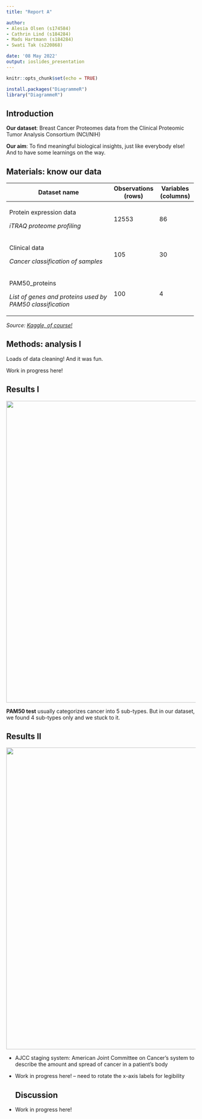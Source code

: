 ```yaml
---
title: "Report A"

author: 
- Alesia Olsen (s174584)
- Cathrin Lind (s184284)
- Mads Hartmann (s184284)
- Swati Tak (s220868)

date: '08 May 2022'
output: ioslides_presentation
---
```


```r
knitr::opts_chunk$set(echo = TRUE)

install.packages("DiagrammeR")
library("DiagrammeR")
```

## Introduction

**Our dataset**: Breast Cancer Proteomes data from the Clinical Proteomic Tumor Analysis Consortium (NCI/NIH)

**Our aim**: To find meaningful biological insights, just like everybody else! And to have some learnings on the way.

## Materials: know our data

+-----------------------------------------------------------+---------------------+---------------------+
| Dataset name                                              | Observations (rows) | Variables (columns) |
+===========================================================+=====================+=====================+
| Protein expression data                                   | 12553               | 86                  |
|                                                           |                     |                     |
| *iTRAQ proteome profiling*                                |                     |                     |
+-----------------------------------------------------------+---------------------+---------------------+
| Clinical data                                             | 105                 | 30                  |
|                                                           |                     |                     |
| *Cancer classification of samples*                        |                     |                     |
+-----------------------------------------------------------+---------------------+---------------------+
| PAM50_proteins                                            | 100                 | 4                   |
|                                                           |                     |                     |
| *List of genes and proteins used by PAM50 classification* |                     |                     |
+-----------------------------------------------------------+---------------------+---------------------+

*Source: [Kaggle, of course!](https://www.kaggle.com/datasets/piotrgrabo/breastcancerproteomes)*

## Methods: analysis I

Loads of data cleaning! And it was fun.

Work in progress here!

## Results I

![](images/barPlotcancersubtypedPAM50-04.png){width="800"}

**PAM50 test** usually categorizes cancer into 5 sub-types. But in our dataset, we found 4 sub-types only and we stuck to it.

## Results II

![](/cloud/project/results/barPlotAJCCTumorAmount.png){width="800"}

-   AJCC staging system: American Joint Committee on Cancer's system to describe the amount and spread of cancer in a patient's body

-   Work in progress here! -- need to rotate the x-axis labels for legibility

    ## Discussion

-   Work in progress here!
